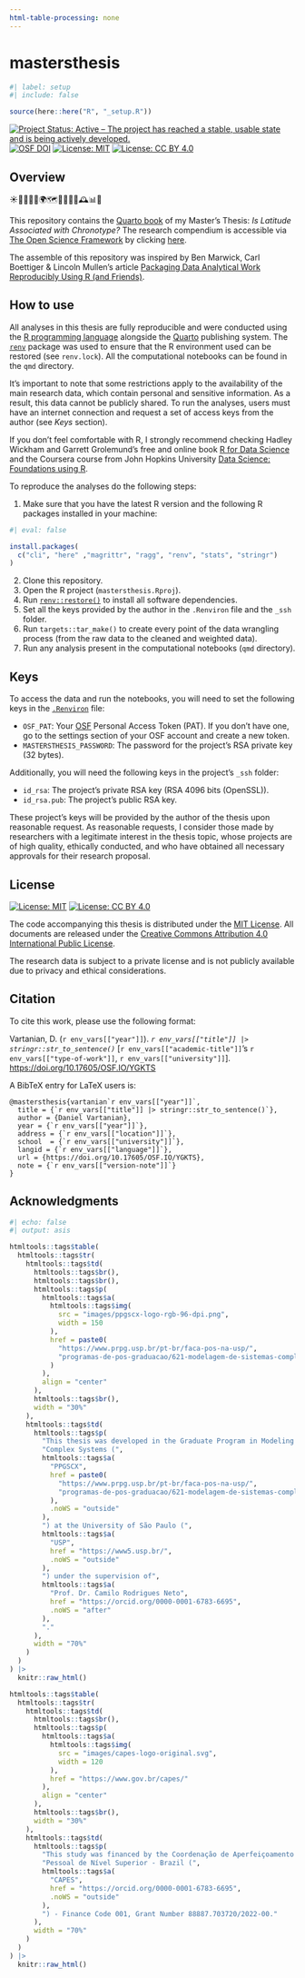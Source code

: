 ```yaml
---
html-table-processing: none
---
```


# mastersthesis

<!-- quarto render --profile gfm -->

```r
#| label: setup
#| include: false

source(here::here("R", "_setup.R"))
```

<!-- badges: start -->
[![Project Status: Active – The project has reached a stable, usable state and is being actively developed.](https://www.repostatus.org/badges/latest/active.svg)](https://www.repostatus.org/#active)
[![OSF DOI](https://img.shields.io/badge/DOI-10.17605/OSF.IO/YGKTS-1284C5.svg)](https://doi.org/10.17605/OSF.IO/YGKTS)
[![License: MIT](https://img.shields.io/badge/license-MIT-green)](https://choosealicense.com/licenses/mit/)
[![License: CC BY 4.0](https://img.shields.io/badge/License-CC_BY_4.0-lightgrey.svg)](https://creativecommons.org/licenses/by/4.0/)
<!-- badges: end -->

## Overview

☀️🌙⏰🛌💤🌍🗺️🧭📅🧬🧠🕰️📊📓

This repository contains the [Quarto book](https://quarto.org/docs/books/) of my Master's Thesis: *Is Latitude Associated with Chronotype?* The research compendium is accessible via [The Open Science Framework](https://osf.io/) by clicking [here](https://doi.org/10.17605/OSF.IO/YGKTS).

The assemble of this repository was inspired by Ben Marwick, Carl Boettiger & Lincoln Mullen's article [Packaging Data Analytical Work Reproducibly Using R (and Friends)](https://doi.org/10.1080/00031305.2017.1375986).

## How to use

All analyses in this thesis are fully reproducible and were conducted using the [R programming language](https://www.r-project.org/) alongside the [Quarto](https://quarto.org/) publishing system. The [`renv`](https://rstudio.github.io/renv/) package was used to ensure that the R environment used can be restored (see `renv.lock`). All the computational notebooks can be found in the `qmd` directory.

It's important to note that some restrictions apply to the availability of the  main research data, which contain personal and sensitive information. As a result, this data cannot be publicly shared. To run the analyses, users must have an internet connection and request a set of access keys from the author (see *Keys* section).

If you don't feel comfortable with R, I strongly recommend checking Hadley Wickham and Garrett Grolemund's free and online book [R for Data Science](https://r4ds.hadley.nz/) and the Coursera course from John Hopkins University [Data Science: Foundations using R](https://www.coursera.org/specializations/data-science-foundations-r).

To reproduce the analyses do the following steps:

(@) Make sure that you have the latest R version and the following R packages installed in your machine:

```r
#| eval: false

install.packages(
  c("cli", "here" ,"magrittr", "ragg", "renv", "stats", "stringr")
)
```

(@) Clone this repository.
(@) Open the R project (`mastersthesis.Rproj`).
(@) Run [`renv::restore()`](https://rstudio.github.io/renv//reference/restore.html) to install all software dependencies.
(@) Set all the keys provided by the author in the `.Renviron` file and the `_ssh` folder.
(@) Run `targets::tar_make()` to create every point of the data wrangling process (from the raw data to the cleaned and weighted data). 
(@) Run any analysis present in the computational notebooks (`qmd` directory).

## Keys

To access the data and run the notebooks, you will need to set the following keys in the [`.Renviron`](https://bookdown.org/csgillespie/efficientR/set-up.html#:~:text=2.4.6%20The%20.Renviron%20file) file:

- `OSF_PAT`: Your [OSF](https://osf.io/) Personal Access Token (PAT). If you don't have one, go to the settings section of your OSF account and create a new token.
- `MASTERSTHESIS_PASSWORD`: The password for the project's RSA private key (32 bytes).

Additionally, you will need the following keys in the project's `_ssh` folder:

- `id_rsa`: The project's private RSA key (RSA 4096 bits (OpenSSL)).
- `id_rsa.pub`: The project's public RSA key.

These project's keys will be provided by the author of the thesis upon reasonable request. As reasonable requests, I consider those made by researchers with a legitimate interest in the thesis topic, whose projects are of high quality, ethically conducted, and who have obtained all necessary approvals for their research proposal.

## License

[![License:
MIT](https://img.shields.io/badge/license-MIT-green)](https://opensource.org/license/mit/)
[![License: CC BY 4.0](https://img.shields.io/badge/License-CC_BY_4.0-lightgrey.svg)](https://creativecommons.org/licenses/by/4.0/)

The code accompanying this thesis is distributed under the [MIT License](https://opensource.org/license/mit/). All documents are released under the [Creative Commons Attribution 4.0 International Public License](https://creativecommons.org/licenses/by/4.0/).

The research data is subject to a private license and is not publicly available due to privacy and ethical considerations.

## Citation

To cite this work, please use the following format:

Vartanian, D. (`r env_vars[["year"]]`). *`r env_vars[["title"]] |> stringr::str_to_sentence()`* [`r env_vars[["academic-title"]]`'s `r env_vars[["type-of-work"]]`, `r env_vars[["university"]]`]. [https://doi.org/10.17605/OSF.IO/YGKTS](https://doi.org/10.17605/OSF.IO/YGKTS)

A BibTeX entry for LaTeX users is:

```
@mastersthesis{vartanian`r env_vars[["year"]]`,
  title = {`r env_vars[["title"]] |> stringr::str_to_sentence()`},
  author = {Daniel Vartanian},
  year = {`r env_vars[["year"]]`},
  address = {`r env_vars[["location"]]`},
  school  = {`r env_vars[["university"]]`},
  langid = {`r env_vars[["language"]]`},
  url = {https://doi.org/10.17605/OSF.IO/YGKTS},
  note = {`r env_vars[["version-note"]]`}
}
```

## Acknowledgments

```r
#| echo: false
#| output: asis

htmltools::tags$table(
  htmltools::tags$tr(
    htmltools::tags$td(
      htmltools::tags$br(),
      htmltools::tags$br(),
      htmltools::tags$p(
        htmltools::tags$a(
          htmltools::tags$img(
            src = "images/ppgscx-logo-rgb-96-dpi.png",
            width = 150
          ),
          href = paste0(
            "https://www.prpg.usp.br/pt-br/faca-pos-na-usp/",
            "programas-de-pos-graduacao/621-modelagem-de-sistemas-complexos"
          )
        ),
        align = "center"
      ),
      htmltools::tags$br(),
      width = "30%"
    ),
    htmltools::tags$td(
      htmltools::tags$p(
        "This thesis was developed in the Graduate Program in Modeling ", 
        "Complex Systems (", 
        htmltools::tags$a(
          "PPGSCX",
          href = paste0(
            "https://www.prpg.usp.br/pt-br/faca-pos-na-usp/",
            "programas-de-pos-graduacao/621-modelagem-de-sistemas-complexos"
          ),
          .noWS = "outside"
        ),
        ") at the University of São Paulo (",
        htmltools::tags$a(
          "USP",
          href = "https://www5.usp.br/",
          .noWS = "outside"
        ),
        ") under the supervision of", 
        htmltools::tags$a(
          "Prof. Dr. Camilo Rodrigues Neto",
          href = "https://orcid.org/0000-0001-6783-6695",
          .noWS = "after"
        ),
        "."
      ),
      width = "70%"
    )
  )
) |>
  knitr::raw_html()

htmltools::tags$table(
  htmltools::tags$tr(
    htmltools::tags$td(
      htmltools::tags$br(),
      htmltools::tags$p(
        htmltools::tags$a(
          htmltools::tags$img(
            src = "images/capes-logo-original.svg",
            width = 120
          ),
          href = "https://www.gov.br/capes/"
        ),
        align = "center"
      ),
      htmltools::tags$br(),
      width = "30%"
    ),
    htmltools::tags$td(
      htmltools::tags$p(
        "This study was financed by the Coordenação de Aperfeiçoamento de ", 
        "Pessoal de Nível Superior - Brazil (",
        htmltools::tags$a(
          "CAPES",
          href = "https://orcid.org/0000-0001-6783-6695",
          .noWS = "outside"
        ),
        ") - Finance Code 001, Grant Number 88887.703720/2022-00."
      ),
      width = "70%"
    )
  )
) |>
  knitr::raw_html()
```
